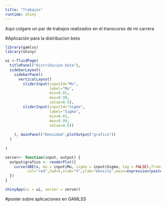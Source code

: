 ```yaml
---
title: "Trabajos"
runtime: shiny
---
```


Aqui colgare un par de trabajos realizados en el transcurso de mi carrera

#Aplicación para la distribucion beta

```r
library(gamlss)
library(shiny)

ui <-fluidPage(
  titlePanel("Distribucion beta"),
  sidebarLayout(
    sidebarPanel(
      verticalLayout(
        sliderInput(inputId="Mu",
                    label="Mu",
                    min=0.01,
                    max=0.99,
                    value=0.5),
        sliderInput(inputId="Sigma",
                    label="Sigma",
                    min=0.01,
                    max=0.99,
                    value=0.5))
      
    ), mainPanel("Densidad",plotOutput("grafico"))
  )
  
)

server<- function(input, output) {
  output$grafico <- renderPlot({
    curve(dBE(x, mu = input$Mu, sigma = input$Sigma, log = FALSE),from=0.01,to=0.99,xlim=c(0,1),
          col="red",lwd=5,xlab="X",ylab="Density",main=expression(paste("densidad de una beta(",mu,",",sigma,")")),las=1)
  })
}

shinyApp(ui = ui, server = server)


```

#poster sobre aplicaciones en GAMLSS


